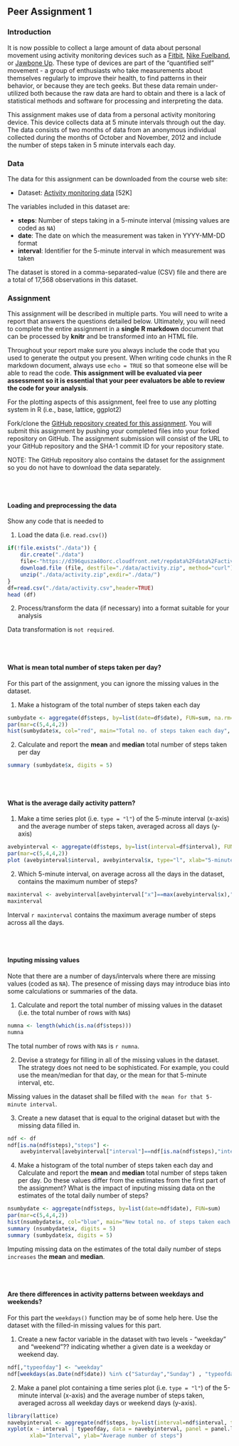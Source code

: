 
## Peer Assignment 1


### Introduction

It is now possible to collect a large amount of data about personal movement using activity monitoring devices such as a [Fitbit](http://www.fitbit.com/), [Nike Fuelband](http://www.nike.com/us/en_us/c/nikeplus-fuelband), or [Jawbone Up](https://jawbone.com/up). These type of devices are part of the "quantified self" movement - a group of enthusiasts who take measurements about themselves regularly to improve their health, to find patterns in their behavior, or because they are tech geeks. But these data remain under-utilized both because the raw data are hard to obtain and there is a lack of statistical methods and software for processing and interpreting the data.

This assignment makes use of data from a personal activity monitoring device. This device collects data at 5 minute intervals through out the day. The data consists of two months of data from an anonymous individual collected during the months of October and November, 2012 and include the number of steps taken in 5 minute intervals each day.  

### Data

The data for this assignment can be downloaded from the course web site:

* Dataset: [Activity monitoring data](https://d396qusza40orc.cloudfront.net/repdata%2Fdata%2Factivity.zip) [52K]

The variables included in this dataset are:
 
* **steps**: Number of steps taking in a 5-minute interval (missing values are coded as `NA`) 
* **date**: The date on which the measurement was taken in YYYY-MM-DD format
* **interval**: Identifier for the 5-minute interval in which measurement was taken

The dataset is stored in a comma-separated-value (CSV) file and there are a total of 17,568 observations in this dataset.

### Assignment

This assignment will be described in multiple parts. You will need to write a report that answers the questions detailed below. Ultimately, you will need to complete the entire assignment in a **single R markdown** document that can be processed by **knitr** and be transformed into an HTML file.

Throughout your report make sure you always include the code that you used to generate the output you present. When writing code chunks in the R markdown document, always use `echo = TRUE` so that someone else will be able to read the code. **This assignment will be evaluated via peer assessment so it is essential that your peer evaluators be able to review the code for your analysis**.

For the plotting aspects of this assignment, feel free to use any plotting system in R (i.e., base, lattice, ggplot2)

Fork/clone the [GitHub repository created for this assignment](http://github.com/rdpeng/RepData_PeerAssessment1). You will submit this assignment by pushing your completed files into your forked repository on GitHub. The assignment submission will consist of the URL to your GitHub repository and the SHA-1 commit ID for your repository state.

NOTE: The GitHub repository also contains the dataset for the assignment so you do not have to download the data separately.    

<br><br>

#### Loading and preprocessing the data

Show any code that is needed to

1) Load the data (i.e. `read.csv()`)

```r
if(!file.exists("./data")) {
    dir.create("./data")
    file<-"https://d396qusza40orc.cloudfront.net/repdata%2Fdata%2Factivity.zip"
    download.file (file, destfile="./data/activity.zip", method="curl")
    unzip("./data/activity.zip",exdir="./data/") 
}
df=read.csv("./data/activity.csv",header=TRUE)
head (df)
```

2) Process/transform the data (if necessary) into a format suitable for your analysis  

Data transformation is `not required`.

<br><br>

#### What is mean total number of steps taken per day?

For this part of the assignment, you can ignore the missing values in the dataset.

1) Make a histogram of the total number of steps taken each day

````r
sumbydate <- aggregate(df$steps, by=list(date=df$date), FUN=sum, na.rm=TRUE)
par(mar=c(5,4,4,2))
hist(sumbydate$x, col="red", main="Total no. of steps taken each day", xlab="Number of steps")
````

2) Calculate and report the **mean** and **median** total number of steps taken per day

```r
summary (sumbydate$x, digits = 5)
```

<br><br>

#### What is the average daily activity pattern?

1) Make a time series plot (i.e. `type = "l"`) of the 5-minute interval (x-axis) and the average number of steps taken, averaged across all days (y-axis)

````r
avebyinterval <- aggregate(df$steps, by=list(interval=df$interval), FUN=mean, na.rm=TRUE)
par(mar=c(5,4,4,2))
plot (avebyinterval$interval, avebyinterval$x, type="l", xlab="5-minute interval", ylab="Average number of steps")
````

2) Which 5-minute interval, on average across all the days in the dataset, contains the maximum number of steps?

````r
maxinterval <- avebyinterval[avebyinterval["x"]==max(avebyinterval$x),"interval"]
maxinterval
````

Interval ``r maxinterval`` contains the maximum average number of steps across all the days.

<br><br>

#### Inputing missing values

Note that there are a number of days/intervals where there are missing values (coded as `NA`). The presence of missing days may introduce bias into some calculations or summaries of the data.

1) Calculate and report the total number of missing values in the dataset (i.e. the total number of rows with `NA`s)

```r
numna <- length(which(is.na(df$steps)))
numna
```

The total number of rows with `NA`s is `r numna`.

2) Devise a strategy for filling in all of the missing values in the dataset. The strategy does not need to be sophisticated. For example, you could use the mean/median for that day, or the mean for that 5-minute interval, etc.

Missing values in the dataset shall be filled with `the mean for that 5-minute interval`.

3) Create a new dataset that is equal to the original dataset but with the missing data filled in.

```` r
ndf <- df
ndf[is.na(ndf$steps),"steps"] <- 
    avebyinterval[avebyinterval["interval"]==ndf[is.na(ndf$steps),"interval"], "x"]
````

4) Make a histogram of the total number of steps taken each day and Calculate and report the **mean** and **median** total number of steps taken per day. Do these values differ from the estimates from the first part of the assignment? What is the impact of inputing missing data on the estimates of the total daily number of steps?

````r
nsumbydate <- aggregate(ndf$steps, by=list(date=ndf$date), FUN=sum)
par(mar=c(5,4,4,2))
hist(nsumbydate$x, col="blue", main="New total no. of steps taken each day", xlab="Number of steps")
summary (nsumbydate$x, digits = 5)
summary (sumbydate$x, digits = 5)
````

Imputing missing data on the estimates of the total daily number of steps `increases` the **mean** and **median**.

<br><br>

#### Are there differences in activity patterns between weekdays and weekends?

For this part the `weekdays()` function may be of some help here. Use the dataset with the filled-in missing values for this part.

1) Create a new factor variable in the dataset with two levels - "weekday" and "weekend"?? indicating whether a given date is a weekday or weekend day.

````r
ndf[,"typeofday"] <- "weekday"
ndf[weekdays(as.Date(ndf$date)) %in% c("Saturday","Sunday") , "typeofday"] <- "weekend"
````

2) Make a panel plot containing a time series plot (i.e. `type = "l"`) of the 5-minute interval (x-axis) and the average number of steps taken, averaged across all weekday days or weekend days (y-axis). 

````r
library(lattice)
navebyinterval <- aggregate(ndf$steps, by=list(interval=ndf$interval, typeofday=ndf$typeofday), FUN=mean)
xyplot(x ~ interval | typeofday, data = navebyinterval, panel = panel.lines, layout = c(1,2), 
       xlab="Interval", ylab="Average number of steps")  
````

